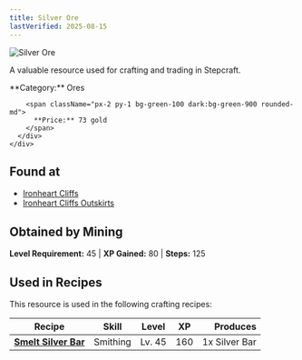 ```yaml
---
title: Silver Ore
lastVerified: 2025-08-15
---
```


<div className="flex items-start gap-6 mb-8">
  <div className="flex-shrink-0">
    <img src="/assets/resources/mining/silver_ore.png" alt="Silver Ore" className="w-24 h-24 border rounded-lg" />
  </div>
  <div className="flex-1">
    <div className="space-y-2">
      <p className="text-lg text-muted-foreground">A valuable resource used for crafting and trading in Stepcraft.</p>
      <div className="flex flex-wrap gap-4 text-sm">
        <span className="px-2 py-1 bg-blue-100 dark:bg-blue-900 rounded-md">
          **Category:** Ores
        </span>
        
        <span className="px-2 py-1 bg-green-100 dark:bg-green-900 rounded-md">
          **Price:** 73 gold
        </span>
      </div>
    </div>
  </div>
</div>

## Found at

- [Ironheart Cliffs](/docs/map/individual/ironheart_cliffs)
- [Ironheart Cliffs Outskirts](/docs/map/individual/ironheart_cliffs_outskirts)

## Obtained by Mining

**Level Requirement:** 45 | **XP Gained:** 80 | **Steps:** 125



## Used in Recipes

This resource is used in the following crafting recipes:

| Recipe | Skill | Level | XP | Produces |
|--------|-------|-------|----|---------:|
| **[Smelt Silver Bar](/docs/resources/individual/silver_bar)** | Smithing | Lv. 45 | 160 | 1x Silver Bar |
